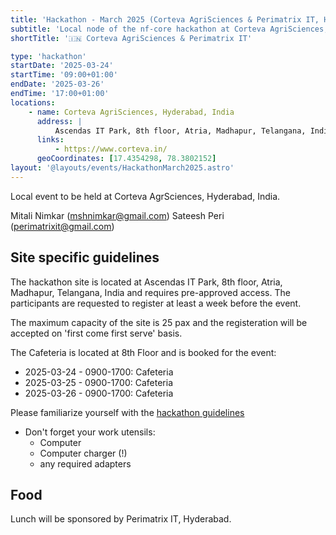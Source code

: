 ---
title: 'Hackathon - March 2025 (Corteva AgriSciences & Perimatrix IT, Hyderabad)'
subtitle: 'Local node of the nf-core hackathon at Corteva AgriSciences, Hyderabad, India'
shortTitle: '🇮🇳 Corteva AgriSciences & Perimatrix IT'

type: 'hackathon'
startDate: '2025-03-24'
startTime: '09:00+01:00'
endDate: '2025-03-26'
endTime: '17:00+01:00'
locations:
    - name: Corteva AgriSciences, Hyderabad, India
      address: |
          Ascendas IT Park, 8th floor, Atria, Madhapur, Telangana, India
      links:
          - https://www.corteva.in/
      geoCoordinates: [17.4354298, 78.3802152]
layout: '@layouts/events/HackathonMarch2025.astro'
---
  
Local event to be held at Corteva AgrSciences, Hyderabad, India.  

Mitali Nimkar ([mshnimkar@gmail.com](mailto:mshnimkar@gmail.com))
Sateesh Peri ([perimatrixit@gmail.com](mailto:perimatrixit@gmail.com))


## Site specific guidelines

The hackathon site is located at Ascendas IT Park, 8th floor, Atria, Madhapur, Telangana, India and requires pre-approved access.
The participants are requested to register at least a week before the event.

The maximum capacity of the site is 25 pax and the registeration will be accepted on 'first come first serve' basis. 

The Cafeteria is located at 8th Floor and is booked for the event:

- 2025-03-24 - 0900-1700: Cafeteria
- 2025-03-25 - 0900-1700: Cafeteria
- 2025-03-26 - 0900-1700: Cafeteria

 Please familiarize yourself with the [hackathon guidelines](https://nf-co.re/events/2025/hackathon-march-2025#in-person-local-sites)
- Don't forget your work utensils:
  - Computer
  - Computer charger (!)
  - any required adapters

## Food

Lunch will be sponsored by Perimatrix IT, Hyderabad.

